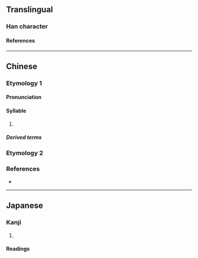 {{character info/new}}
==Translingual==

===Han character===
{{Han char|rn=30|rad=口|as=05|sn=8|four=6103|canj=RYMY|ids=⿰口卡}}

====References====
{{Han ref|kx=0185.211|dkj=03517|hdz=10599.140|uh=5494}}

----

==Chinese==
{{zh-forms}}

===Etymology 1===

====Pronunciation====
{{zh-pron
|m=kǎ,kā
|c=kaa4,kaa1
|h=
|md=
|mn=
|w=
|cat=syllables
}}

====Syllable====
{{head|zh|syllable}}

# {{non-gloss definition|[[transcription]] of {{IPAchar|/kʰa/}}}}

=====Derived terms=====
{{zh-der|咔嚓|咔戲|咔唑|咔啉}}

===Etymology 2===
{{zh-see|哢|v}}

===References===
*{{R:twedu|B00331}}

----

==Japanese==

===Kanji===
{{ja-kanji|rs=口05}}

# {{defn|lang=ja|sort=口05}}

====Readings====
{{ja-readings|goon=[[か]] (ka)|kanon=[[か]] (ka)}}